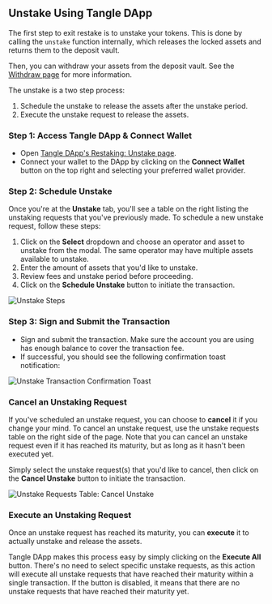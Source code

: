 ## Unstake Using Tangle DApp

The first step to exit restake is to unstake your tokens. This is done by calling the `unstake` function internally, which releases the locked assets and returns them to the deposit vault.

Then, you can withdraw your assets from the deposit vault. See the [Withdraw page](./withdraw.mdx) for more information.

The unstake is a two step process:

1. Schedule the unstake to release the assets after the unstake period.
2. Execute the unstake request to release the assets.

### Step 1: Access Tangle DApp & Connect Wallet

- Open [Tangle DApp's Restaking: Unstake page](https://app.tangle.tools/restake/unstake).
- Connect your wallet to the DApp by clicking on the **Connect Wallet** button on the top right and selecting your preferred wallet provider.

### Step 2: Schedule Unstake

Once you're at the **Unstake** tab, you'll see a table on the right listing the unstaking requests that you've previously made. To schedule a new unstake request, follow these steps:

1. Click on the **Select** dropdown and choose an operator and asset to unstake from the modal. The same operator may have multiple assets available to unstake.
2. Enter the amount of assets that you'd like to unstake.
3. Review fees and unstake period before proceeding.
4. Click on the **Schedule Unstake** button to initiate the transaction.

![Unstake Steps](/images/restake/unstake/steps.png)

### Step 3: Sign and Submit the Transaction

- Sign and submit the transaction. Make sure the account you are using has enough balance to cover the transaction fee.
- If successful, you should see the following confirmation toast notification:

![Unstake Transaction Confirmation Toast](/images/restake/unstake/unstake-tx-confirmation.png)

### Cancel an Unstaking Request

If you've scheduled an unstake request, you can choose to **cancel** it if you change your mind. To cancel an unstake request, use the unstake requests table on the right side of the page. Note that you can cancel an unstake request even if it has reached its maturity, but as long as it hasn't been executed yet.

Simply select the unstake request(s) that you'd like to cancel, then click on the **Cancel Unstake** button to initiate the transaction.

![Unstake Requests Table: Cancel Unstake](/images/restake/unstake/cancel-unstake.png)

### Execute an Unstaking Request

Once an unstake request has reached its maturity, you can **execute** it to actually unstake and release the assets.

Tangle DApp makes this process easy by simply clicking on the **Execute All** button. There's no need to select specific unstake requests, as this action will execute all unstake requests that have reached their maturity within a single transaction. If the button is disabled, it means that there are no unstake requests that have reached their maturity yet.
